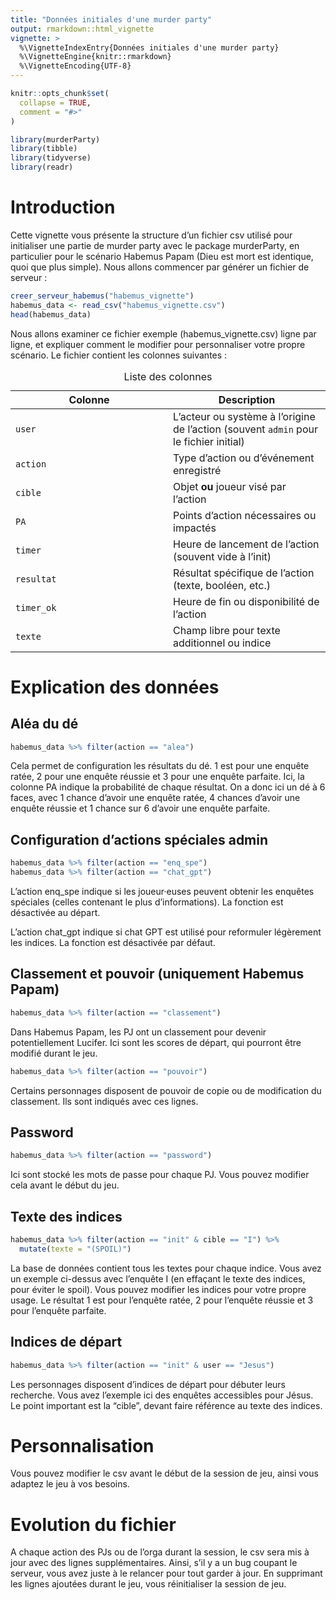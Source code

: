 ```yaml
---
title: "Données initiales d'une murder party"
output: rmarkdown::html_vignette
vignette: >
  %\VignetteIndexEntry{Données initiales d'une murder party}
  %\VignetteEngine{knitr::rmarkdown}
  %\VignetteEncoding{UTF-8}
---
```


```r
knitr::opts_chunk$set(
  collapse = TRUE,
  comment = "#>"
)
```

```r
library(murderParty)
library(tibble)
library(tidyverse)
library(readr)
```

# Introduction

Cette vignette vous présente la structure d’un fichier csv utilisé pour initialiser une partie de murder party avec le package murderParty, en particulier pour le scénario Habemus Papam (Dieu est mort est identique, quoi que plus simple). Nous allons commencer par générer un fichier de serveur :

```r
creer_serveur_habemus("habemus_vignette")
habemus_data <- read_csv("habemus_vignette.csv")
head(habemus_data)
```

Nous allons examiner ce fichier exemple (habemus_vignette.csv) ligne par ligne, et expliquer comment le modifier pour personnaliser votre propre scénario. Le fichier contient les colonnes suivantes :

| Colonne | Description |
|----|----|
| `user` | L’acteur ou système à l’origine de l’action (souvent `admin` pour le fichier initial) |
| `action` | Type d’action ou d’événement enregistré |
| `cible` | Objet **ou** joueur visé par l’action |
| `PA` | Points d’action nécessaires ou impactés |
| `timer` | Heure de lancement de l’action (souvent vide à l'init) |
| `resultat` | Résultat spécifique de l’action (texte, booléen, etc.) |
| `timer_ok` | Heure de fin ou disponibilité de l’action |
| `texte` | Champ libre pour texte additionnel ou indice |

: Liste des colonnes

# Explication des données

## Aléa du dé

```r
habemus_data %>% filter(action == "alea")
```
Cela permet de configuration les résultats du dé. 1 est pour une enquête ratée, 2 pour une enquête réussie et 3 pour une enquête parfaite. Ici, la colonne PA indique la probabilité de chaque résultat. On a donc ici un dé à 6 faces, avec 1 chance d'avoir une enquête ratée, 4 chances d'avoir une enquête réussie et 1 chance sur 6 d'avoir une enquête parfaite.

## Configuration d'actions spéciales admin

```r
habemus_data %>% filter(action == "enq_spe")
habemus_data %>% filter(action == "chat_gpt")
```

L'action enq_spe indique si les joueur·euses peuvent obtenir les enquêtes spéciales (celles contenant le plus d'informations). La fonction est désactivée au départ.

L'action chat_gpt indique si chat GPT est utilisé pour reformuler légèrement les indices. La fonction est désactivée par défaut.

## Classement et pouvoir (uniquement Habemus Papam)
```r
habemus_data %>% filter(action == "classement")
```

Dans Habemus Papam, les PJ ont un classement pour devenir potentiellement Lucifer. Ici sont les scores de départ, qui pourront être modifié durant le jeu.

```r
habemus_data %>% filter(action == "pouvoir")
```

Certains personnages disposent de pouvoir de copie ou de modification du classement. Ils sont indiqués avec ces lignes.

## Password
```r
habemus_data %>% filter(action == "password")
```

Ici sont stocké les mots de passe pour chaque PJ. Vous pouvez modifier cela avant le début du jeu.

## Texte des indices
```r
habemus_data %>% filter(action == "init" & cible == "I") %>% 
  mutate(texte = "(SPOIL)")
```

La base de données contient tous les textes pour chaque indice. Vous avez un exemple ci-dessus avec l'enquête I (en effaçant le texte des indices, pour éviter le spoil). Vous pouvez modifier les indices pour votre propre usage. Le résultat 1 est pour l'enquête ratée, 2 pour l'enquête réussie et 3 pour l'enquête parfaite.

## Indices de départ
```r
habemus_data %>% filter(action == "init" & user == "Jesus")
```

Les personnages disposent d'indices de départ pour débuter leurs recherche. Vous avez l'exemple ici des enquêtes accessibles pour Jésus. Le point important est la "cible", devant faire référence au texte des indices.

# Personnalisation

Vous pouvez modifier le csv avant le début de la session de jeu, ainsi vous adaptez le jeu à vos besoins.

# Evolution du fichier

A chaque action des PJs ou de l'orga durant la session, le csv sera mis à jour avec des lignes supplémentaires. Ainsi, s'il y a un bug coupant le serveur, vous avez juste à le relancer pour tout garder à jour. En supprimant les lignes ajoutées durant le jeu, vous réinitialiser la session de jeu.

